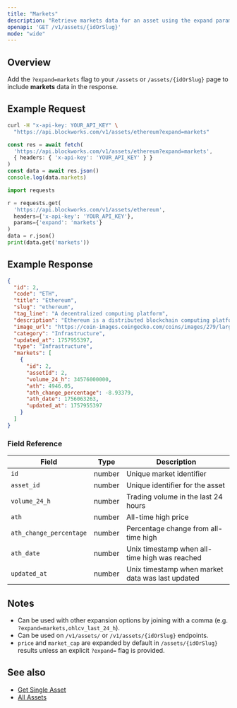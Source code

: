 ```yaml
---
title: "Markets"
description: "Retrieve markets data for an asset using the expand parameter"
openapi: 'GET /v1/assets/{idOrSlug}'
mode: "wide"
---
```


## Overview

Add the `?expand=markets` flag to your `/assets` or `/assets/{idOrSlug}` page to include **markets** data in the response.

## Example Request

<CodeGroup>

```bash cURL
curl -H "x-api-key: YOUR_API_KEY" \
  "https://api.blockworks.com/v1/assets/ethereum?expand=markets"
```

```typescript TypeScript
const res = await fetch(
  'https://api.blockworks.com/v1/assets/ethereum?expand=markets',
  { headers: { 'x-api-key': 'YOUR_API_KEY' } }
)
const data = await res.json()
console.log(data.markets)
```

```python Python
import requests

r = requests.get(
  'https://api.blockworks.com/v1/assets/ethereum',
  headers={'x-api-key': 'YOUR_API_KEY'},
  params={'expand': 'markets'}
)
data = r.json()
print(data.get('markets'))
```

</CodeGroup>

## Example Response

```json
{
  "id": 2,
  "code": "ETH",
  "title": "Ethereum",
  "slug": "ethereum",
  "tag_line": "A decentralized computing platform",
  "description": "Ethereum is a distributed blockchain computing platform for smart contracts and decentralized applications. Its native token is ether (ETH), which primarily serves as a means of payment for transaction fees and as collateral for borrowing specific ERC-20 tokens within the decentralized finance (DeFi) sector.",
  "image_url": "https://coin-images.coingecko.com/coins/images/279/large/ethereum.png?1696501628",
  "category": "Infrastructure",
  "updated_at": 1757955397,
  "type": "Infrastructure",
  "markets": [
    {
      "id": 2,
      "assetId": 2,
      "volume_24_h": 34576000000,
      "ath": 4946.05,
      "ath_change_percentage": -8.93379,
      "ath_date": 1756063263,
      "updated_at": 1757955397
    }
  ]
}
```

### Field Reference

| Field | Type | Description |
|---|---|---|
| `id` | number | Unique market identifier |
| `asset_id` | number | Unique identifier for the asset |
| `volume_24_h` | number | Trading volume in the last 24 hours |
| `ath` | number | All-time high price |
| `ath_change_percentage` | number | Percentage change from all-time high |
| `ath_date` | number | Unix timestamp when all-time high was reached |
| `updated_at` | number | Unix timestamp when market data was last updated |

## Notes

- Can be used with other expansion options by joining with a comma (e.g. `?expand=markets,ohlcv_last_24_h`).
- Can be used on `/v1/assets/` or `/v1/assets/{idOrSlug}` endpoints.
- `price` and `market_cap` are expanded by default in `/assets/{idOrSlug}` results unless an explicit `?expand=` flag is provided.

## See also

- [Get Single Asset](/api-reference/assets/get-single)
- [All Assets](/api-reference/assets/list)